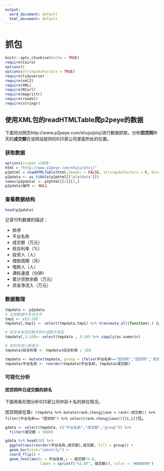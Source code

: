 ```yaml
---
output:
  word_document: default
  html_document: default
---
```

# 抓包

```r
knitr::opts_chunk$set(echo = TRUE)
require(Cairo)
options()
options(stringsAsFactors = TRUE)
require(tidyverse)
require(xml2)
require(XML)
require(RCurl)
require(magrittr)
require(readxl)
require(stringr)
```

## 使用XML包的readHTMLTable爬p2peye的数据

下面将对网页http://www.p2peye.com/shuju/ptsj/进行数据抓取，分析**团贷网**昨天的**成交额**在该网站提供的625家公司里面所处的位置。


### 获取数据

```r
options(scipen =100)
html = "http://www.p2peye.com/shuju/ptsj/"
p2phtml = readHTMLTable(html,header = FALSE, stringsAsFactors = F, Encoding = "GBK")
p2pdata <- as_tibble(p2phtml[["platdata"]])
names(p2pdata) <- p2phtml[[1]][1,]
p2pdata$操作 <- NULL
```


### 查看数据结构

```r
head(p2pdata)
```

记录10列数据的描述：

- 排序       
- 平台名称 
- 成交额（万元）
- 综合利率（%）
- 投资人（人）
- 借款周期（月）
- 借款人（人）
- 满标速度（分钟）
- 累计贷款余额（万元）
- 资金净流入（万元）


### 数据整理

```r
tmpdata <- p2pdata
# 去除数据中多余文字
tmp1 <- c(3:10)
tmpdata[,tmp1] <- select(tmpdata,tmp1) %>% transmute_all(function(.) {gsub("([万])|([人])|([月])|([分钟])|([%])", "", .)})

# 将文本类型的数字转化成数字类型
tmpdata[,3:10]<- select(tmpdata , 3:10) %>% sapply(as.numeric)

# 将利率用小数表示
tmpdata$综合利率 <- tmpdata$综合利率 / 100

tmpdata <- mutate(tmpdata, group = ifelse(平台名称=="团贷网","团贷网","其他")) 
tmpdata$平台名称 <- reorder(tmpdata$平台名称, tmpdata$成交额)
```

### 可视化分析

#### 团贷网昨日成交额的排名

下面用条形图分析625家公司中前十名的排位情况。

团贷网排在第`r (tmpdata %>% mutate(rank.chengjiaoe = rank(-成交额)) %>% filter(平台名称== "团贷网") %>% select(rank.chengjiaoe))[[1,1]]`位。

```r
gdata <- select(tmpdata, c("平台名称","成交额","group")) %>% 
  filter(成交额 > 5000) 

gdata %>% head(10) %>%
  ggplot(aes(reorder(平台名称,成交额),成交额, fill = group)) + 
  geom_bar(stat="identity") +
  coord_flip() +
  geom_text(aes(x = 平台名称,y = 成交额*0.8,
                label = sprintf("%2.0f", 成交额)), color = "#008899") 

```




  
